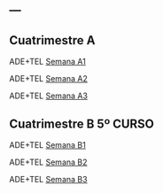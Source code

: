 ---
---


## Cuatrimestre A
ADE+TEL [Semana A1](Examenes_ADE+TEL_semana_A1.html)

ADE+TEL [Semana A2](Examenes_ADE+TEL_semana_A2.html)

ADE+TEL [Semana A3](Examenes_ADE+TEL_semana_A3.html)

## Cuatrimestre B 5º CURSO

ADE+TEL [Semana B1](Examenes_ADE+TEL_semana_B1.html)

ADE+TEL [Semana B2](Examenes_ADE+TEL_semana_4B2.html)

ADE+TEL [Semana B3](Examenes_ADE+TEL_semana_4B3.html)


